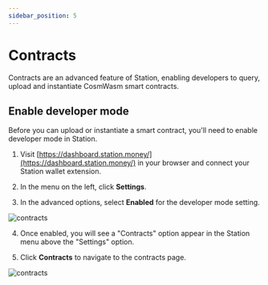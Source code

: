 ```yaml
---
sidebar_position: 5
---
```


# Contracts

Contracts are an advanced feature of Station, enabling developers to query, upload and instantiate CosmWasm smart contracts. 

## Enable developer mode

Before you can upload or instantiate a smart contract, you'll need to enable developer mode in Station. 

1. Visit [https://dashboard.station.money/](https://dashboard.station.money/) in your browser and connect your Station wallet extension. 

2. In the menu on the left, click **Settings**. 

3. In the advanced options, select **Enabled** for the developer mode setting. 

<img
    className="readme-img-lg"
    src="/img/screens/contracts/contracts-1.png"
    alt="contracts"
/>

4. Once enabled, you will see a "Contracts" option appear in the Station menu above the "Settings" option. 

5. Click **Contracts** to navigate to the contracts page. 

<img
    className="readme-img-lg"
    src="/img/screens/contracts/contracts-2.png"
    alt="contracts"
/>